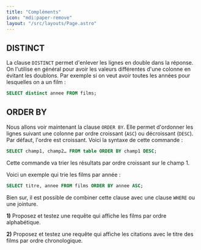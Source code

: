 ```yaml
---
title: "Compléments"
icon: "mdi:paper-remove"
layout: "/src/layouts/Page.astro"
---
```



## DISTINCT

La clause `DISTINCT` permet d'enlever les lignes en double dans la réponse. On
l'utilise en général pour avoir les valeurs différentes d'une colonne en
évitant les doublons. Par exemple si on veut avoir toutes les années pour
lesquelles on a un film :

```sql
SELECT distinct annee FROM films;
```

## ORDER BY

Nous allons voir maintenant la clause `ORDER BY`. Elle permet d'ordonner les
lignes suivant une colonne par ordre croissant (`ASC`) ou décroissant
(`DESC`). Par défaut, l'ordre est croissant. Voici la syntaxe de cette
commande :

```sql
SELECT champ1, champ2… FROM table ORDER BY champ1 DESC;
```

Cette commande va trier les résultats par ordre croissant sur le champ 1.

Voici un exemple qui trie les films par année :

```sql
SELECT titre, annee FROM films ORDER BY annee ASC;
```

Bien sur, il est possible de combiner cette clause avec une clause `WHERE` ou
une jointure.

**1)** Proposez et testez une requête qui affiche les films par ordre
alphabétique.

**2)** Proposez et testez une requête qui affiche les citations avec le titre
des films par ordre chronologique.
